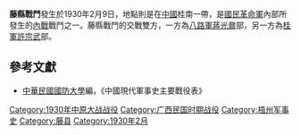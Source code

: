 {{Infobox Military Conflict|
campaign=|
image=|
caption=|
conflict=藤縣戰鬥|
date=1930年2月9日|
place=[[中國|中國]]桂南|
result=國軍八路軍敗退|
combatant1=國軍八路軍|
combatant2=桂軍| 
commander1=蔣光鼐|
commander2=許宗武|
strength1=|
strength2=|
casualties1=|
casualties2=|
}}

'''藤縣戰鬥'''發生於1930年2月9日，地點則是在[[中國|中國]]桂南一帶，是[[國民革命軍|國民革命軍]]內部所發生的[[內戰|內戰]]戰鬥之一。藤縣戰鬥的交戰雙方，一方為[[八路軍|八路軍]][[蔣光鼐|蔣光鼐]]部，另一方為[[桂軍|桂軍]][[許宗武|許宗武]]部。
==參考文獻==
*[[中華民國|中華民國]][[國防大學_(臺灣)|國防大學]]編，《中國現代軍事史主要戰役表》

{{中原大戰}}
[[Category:1930年中原大战战役|Category:1930年中原大战战役]]
[[Category:广西民国时期战役|Category:广西民国时期战役]]
[[Category:梧州军事史|Category:梧州军事史]]
[[Category:藤县|Category:藤县]]
[[Category:1930年2月|Category:1930年2月]]